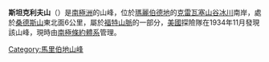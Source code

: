 {{coord|76|50|S|145|24|W|display=title}}

'''斯坦克利夫山'''（{{lang-en|Mount Stancliff}}）是[[南極洲|南極洲]]的山峰，位於[[瑪麗伯德地|瑪麗伯德地]]的[[克雷瓦塞山谷冰川|克雷瓦塞山谷冰川]]南岸，處於[[桑德斯山|桑德斯山]]東北面6公里，屬於[[福特山脈|福特山脈]]的一部分，[[美國|美國]]探險隊在1934年11月發現該山峰，現時由[[南極條約體系|南極條約體系]]管理。

{{DEFAULTSORT:Mount Stancliff}}
[[Category:馬里伯地山峰|Category:馬里伯地山峰]]


{{MarieByrdLand-geo-stub}}